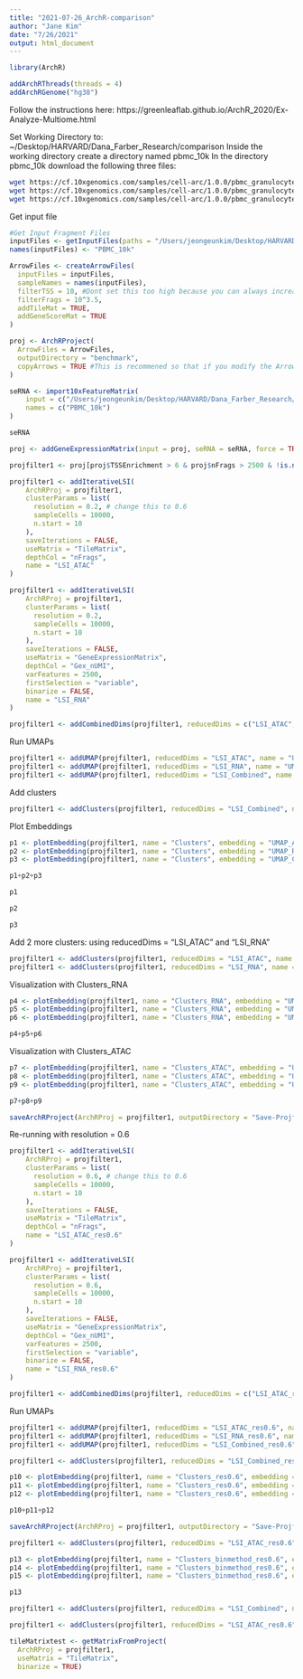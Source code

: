```yaml
---
title: "2021-07-26_ArchR-comparison"
author: "Jane Kim"
date: "7/26/2021"
output: html_document
---
```


```r
library(ArchR)
```


```r
addArchRThreads(threads = 4)
addArchRGenome("hg38")
```
Follow the instructions here: https://greenleaflab.github.io/ArchR_2020/Ex-Analyze-Multiome.html

Set Working Directory to: ~/Desktop/HARVARD/Dana_Farber_Research/comparison
Inside the working directory create a directory named pbmc_10k
In the directory pbmc_10k download the following three files:
```bash
wget https://cf.10xgenomics.com/samples/cell-arc/1.0.0/pbmc_granulocyte_sorted_10k/pbmc_granulocyte_sorted_10k_atac_fragments.tsv.gz
wget https://cf.10xgenomics.com/samples/cell-arc/1.0.0/pbmc_granulocyte_sorted_10k/pbmc_granulocyte_sorted_10k_atac_fragments.tsv.gz.tbi
wget https://cf.10xgenomics.com/samples/cell-arc/1.0.0/pbmc_granulocyte_sorted_10k/pbmc_granulocyte_sorted_10k_filtered_feature_bc_matrix.h5

```


Get input file
```r
#Get Input Fragment Files
inputFiles <- getInputFiles(paths = "/Users/jeongeunkim/Desktop/HARVARD/Dana_Farber_Research/comparison/pbmc_10k")[1]
names(inputFiles) <- "PBMC_10k"
```

```r
ArrowFiles <- createArrowFiles(
  inputFiles = inputFiles,
  sampleNames = names(inputFiles),
  filterTSS = 10, #Dont set this too high because you can always increase later
  filterFrags = 10^3.5, 
  addTileMat = TRUE,
  addGeneScoreMat = TRUE
)
```
```r
proj <- ArchRProject(
  ArrowFiles = ArrowFiles, 
  outputDirectory = "benchmark",
  copyArrows = TRUE #This is recommened so that if you modify the Arrow files you have an original copy for later usage.
)
```
```r
seRNA <- import10xFeatureMatrix(
    input = c("/Users/jeongeunkim/Desktop/HARVARD/Dana_Farber_Research/comparison/pbmc_10k/filtered_feature_bc_matrix.h5"),
    names = c("PBMC_10k")
)
```
```r
seRNA
```
```r
proj <- addGeneExpressionMatrix(input = proj, seRNA = seRNA, force = TRUE)
```
```r
projfilter1 <- proj[proj$TSSEnrichment > 6 & proj$nFrags > 2500 & !is.na(proj$Gex_nUMI)]
```

```r
projfilter1 <- addIterativeLSI(
    ArchRProj = projfilter1, 
    clusterParams = list(
      resolution = 0.2, # change this to 0.6 
      sampleCells = 10000,
      n.start = 10
    ),
    saveIterations = FALSE,
    useMatrix = "TileMatrix", 
    depthCol = "nFrags",
    name = "LSI_ATAC"
)
```

```r
projfilter1 <- addIterativeLSI(
    ArchRProj = projfilter1, 
    clusterParams = list(
      resolution = 0.2, 
      sampleCells = 10000,
      n.start = 10
    ),
    saveIterations = FALSE,
    useMatrix = "GeneExpressionMatrix", 
    depthCol = "Gex_nUMI",
    varFeatures = 2500,
    firstSelection = "variable",
    binarize = FALSE,
    name = "LSI_RNA"
)
```
```r
projfilter1 <- addCombinedDims(projfilter1, reducedDims = c("LSI_ATAC", "LSI_RNA"), name =  "LSI_Combined")
```

Run UMAPs
```r
projfilter1 <- addUMAP(projfilter1, reducedDims = "LSI_ATAC", name = "UMAP_ATAC", minDist = 0.8, force = TRUE) #default n.neighbors = 40
projfilter1 <- addUMAP(projfilter1, reducedDims = "LSI_RNA", name = "UMAP_RNA", minDist = 0.8, force = TRUE)
projfilter1 <- addUMAP(projfilter1, reducedDims = "LSI_Combined", name = "UMAP_Combined", minDist = 0.8, force = TRUE)
```
Add clusters
```r
projfilter1 <- addClusters(projfilter1, reducedDims = "LSI_Combined", name = "Clusters", resolution = 0.4, force = TRUE)
```
Plot Embeddings
```r
p1 <- plotEmbedding(projfilter1, name = "Clusters", embedding = "UMAP_ATAC", size = 1.5, labelAsFactors=F, labelMeans=F)
p2 <- plotEmbedding(projfilter1, name = "Clusters", embedding = "UMAP_RNA", size = 1.5, labelAsFactors=F, labelMeans=F)
p3 <- plotEmbedding(projfilter1, name = "Clusters", embedding = "UMAP_Combined", size = 1.5, labelAsFactors=F, labelMeans=F)
```

```r
p1+p2+p3
```
```r
p1
```
```r
p2
```
```r
p3
```
Add 2 more clusters: using reducedDims = "LSI_ATAC" and "LSI_RNA"
```r
projfilter1 <- addClusters(projfilter1, reducedDims = "LSI_ATAC", name = "Clusters_ATAC", resolution = 0.4, force = TRUE)
projfilter1 <- addClusters(projfilter1, reducedDims = "LSI_RNA", name = "Clusters_RNA", resolution = 0.4, force = TRUE)
```

Visualization with Clusters_RNA
```r
p4 <- plotEmbedding(projfilter1, name = "Clusters_RNA", embedding = "UMAP_ATAC", size = 1.5, labelAsFactors=F, labelMeans=F)
p5 <- plotEmbedding(projfilter1, name = "Clusters_RNA", embedding = "UMAP_RNA", size = 1.5, labelAsFactors=F, labelMeans=F)
p6 <- plotEmbedding(projfilter1, name = "Clusters_RNA", embedding = "UMAP_Combined", size = 1.5, labelAsFactors=F, labelMeans=F)
```
```r
p4+p5+p6
```
Visualization with Clusters_ATAC
```r
p7 <- plotEmbedding(projfilter1, name = "Clusters_ATAC", embedding = "UMAP_ATAC", size = 1.5, labelAsFactors=F, labelMeans=F)
p8 <- plotEmbedding(projfilter1, name = "Clusters_ATAC", embedding = "UMAP_RNA", size = 1.5, labelAsFactors=F, labelMeans=F)
p9 <- plotEmbedding(projfilter1, name = "Clusters_ATAC", embedding = "UMAP_Combined", size = 1.5, labelAsFactors=F, labelMeans=F)
```

```r
p7+p8+p9
```
```r
saveArchRProject(ArchRProj = projfilter1, outputDirectory = "Save-Projfilter1", load = TRUE)
```

Re-running with resolution = 0.6
```r
projfilter1 <- addIterativeLSI(
    ArchRProj = projfilter1, 
    clusterParams = list(
      resolution = 0.6, # change this to 0.6 
      sampleCells = 10000,
      n.start = 10
    ),
    saveIterations = FALSE,
    useMatrix = "TileMatrix", 
    depthCol = "nFrags",
    name = "LSI_ATAC_res0.6"
)
```

```r
projfilter1 <- addIterativeLSI(
    ArchRProj = projfilter1, 
    clusterParams = list(
      resolution = 0.6, 
      sampleCells = 10000,
      n.start = 10
    ),
    saveIterations = FALSE,
    useMatrix = "GeneExpressionMatrix", 
    depthCol = "Gex_nUMI",
    varFeatures = 2500,
    firstSelection = "variable",
    binarize = FALSE,
    name = "LSI_RNA_res0.6"
)
```

```r
projfilter1 <- addCombinedDims(projfilter1, reducedDims = c("LSI_ATAC_res0.6", "LSI_RNA_res0.6"), name =  "LSI_Combined_res0.6")
```

Run UMAPs
```r
projfilter1 <- addUMAP(projfilter1, reducedDims = "LSI_ATAC_res0.6", name = "UMAP_ATAC_res0.6", minDist = 0.8, force = TRUE)
projfilter1 <- addUMAP(projfilter1, reducedDims = "LSI_RNA_res0.6", name = "UMAP_RNA_res0.6", minDist = 0.8, force = TRUE)
projfilter1 <- addUMAP(projfilter1, reducedDims = "LSI_Combined_res0.6", name = "UMAP_Combined_res.0.6", minDist = 0.8, force = TRUE)
```

```r
projfilter1 <- addClusters(projfilter1, reducedDims = "LSI_Combined_res0.6", name = "Clusters_res0.6", resolution = 0.6, force = TRUE)
```

```r
p10 <- plotEmbedding(projfilter1, name = "Clusters_res0.6", embedding = "UMAP_ATAC_res0.6", size = 1.5, labelAsFactors=F, labelMeans=F)
p11 <- plotEmbedding(projfilter1, name = "Clusters_res0.6", embedding = "UMAP_RNA_res0.6", size = 1.5, labelAsFactors=F, labelMeans=F)
p12 <- plotEmbedding(projfilter1, name = "Clusters_res0.6", embedding = "UMAP_Combined_res.0.6", size = 1.5, labelAsFactors=F, labelMeans=F)
```
```r
p10+p11+p12
```

```r
saveArchRProject(ArchRProj = projfilter1, outputDirectory = "Save-Projfilter2", load = TRUE)
```

```r
projfilter1 <- addClusters(projfilter1, reducedDims = "LSI_ATAC_res0.6", name = "Clusters_binmethod_res0.6", resolution = 0.6, force = TRUE)
```

```r
p13 <- plotEmbedding(projfilter1, name = "Clusters_binmethod_res0.6", embedding = "UMAP_ATAC_res0.6", size = 1.5, labelAsFactors=F, labelMeans=F)
p14 <- plotEmbedding(projfilter1, name = "Clusters_binmethod_res0.6", embedding = "UMAP_RNA_res0.6", size = 1.5, labelAsFactors=F, labelMeans=F)
p15 <- plotEmbedding(projfilter1, name = "Clusters_binmethod_res0.6", embedding = "UMAP_Combined_res.0.6", size = 1.5, labelAsFactors=F, labelMeans=F)
```
```r
p13
```
```r
projfilter1 <- addClusters(projfilter1, reducedDims = "LSI_Combined", name = "test", resolution = 0.6, force = TRUE)
```
```r
projfilter1 <- addClusters(projfilter1, reducedDims = "LSI_ATAC_res0.6", name = "Clusters_bin_method_0.6", resolution = 0.6, force = TRUE)
```

```r
tileMatrixtest <- getMatrixFromProject(
  ArchRProj = projfilter1,
  useMatrix = "TileMatrix",
  binarize = TRUE)
```

